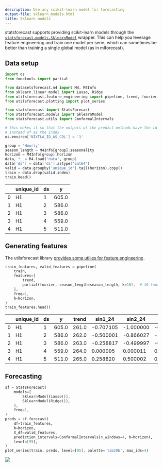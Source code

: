 ```yaml
---
description: Use any scikit-learn model for forecasting
output-file: sklearn_models.html
title: Sklearn models
---
```



statsforecast supports providing scikit-learn models through the
[`statsforecast.models.SklearnModel`](https://Nixtla.github.io/statsforecast/src/core/models.html#sklearnmodel)
wrapper. This can help you leverage feature engineering and train one
model per serie, which can sometimes be better than training a single
global model (as in mlforecast).

## Data setup

```python
import os
from functools import partial

from datasetsforecast.m4 import M4, M4Info
from sklearn.linear_model import Lasso, Ridge
from utilsforecast.feature_engineering import pipeline, trend, fourier
from utilsforecast.plotting import plot_series

from statsforecast import StatsForecast
from statsforecast.models import SklearnModel
from statsforecast.utils import ConformalIntervals
```


```python
# this makes it so that the outputs of the predict methods have the id as a column 
# instead of as the index
os.environ['NIXTLA_ID_AS_COL'] = '1'
```


```python
group = 'Hourly'
season_length = M4Info[group].seasonality
horizon = M4Info[group].horizon
data, *_ = M4.load('data', group)
data['ds'] = data['ds'].astype('int64')
valid = data.groupby('unique_id').tail(horizon).copy()
train = data.drop(valid.index)
train.head()
```

|     | unique_id | ds  | y     |
|-----|-----------|-----|-------|
| 0   | H1        | 1   | 605.0 |
| 1   | H1        | 2   | 586.0 |
| 2   | H1        | 3   | 586.0 |
| 3   | H1        | 4   | 559.0 |
| 4   | H1        | 5   | 511.0 |

## Generating features

The utilsforecast library [provides some utilies for feature
engineering](https://nixtlaverse.nixtla.io/utilsforecast/feature_engineering.html).

```python
train_features, valid_features = pipeline(
    train,
    features=[
        trend,        
        partial(fourier, season_length=season_length, k=10),  # 10 fourier terms
    ],
    freq=1,
    h=horizon,
)
train_features.head()
```

|  | unique_id | ds | y | trend | sin1_24 | sin2_24 | sin3_24 | sin4_24 | sin5_24 | sin6_24 | sin7_24 | sin8_24 | sin9_24 | sin10_24 | cos1_24 | cos2_24 | cos3_24 | cos4_24 | cos5_24 | cos6_24 | cos7_24 | cos8_24 | cos9_24 | cos10_24 |
|----|----|----|----|----|----|----|----|----|----|----|----|----|----|----|----|----|----|----|----|----|----|----|----|----|
| 0 | H1 | 1 | 605.0 | 261.0 | -0.707105 | -1.000000 | -0.707108 | -0.000012 | 0.707112 | 1.000000 | 0.707095 | 0.000024 | -0.707125 | -1.000000 | 0.707109 | 0.000006 | -0.707106 | -1.000000 | -0.707101 | -0.000003 | 0.707119 | 1.000000 | 0.707088 | -0.000015 |
| 1 | H1 | 2 | 586.0 | 262.0 | -0.500001 | -0.866027 | -1.000000 | -0.866023 | -0.499988 | -0.000007 | 0.500001 | 0.866031 | 1.000000 | 0.866011 | 0.866025 | 0.499998 | 0.000004 | -0.500005 | -0.866032 | -1.000000 | -0.866025 | -0.499991 | 0.000019 | 0.500025 |
| 2 | H1 | 3 | 586.0 | 263.0 | -0.258817 | -0.499997 | -0.707103 | -0.866021 | -0.965931 | -1.000000 | -0.965922 | -0.866033 | -0.707098 | -0.499964 | 0.965926 | 0.866027 | 0.707111 | 0.500007 | 0.258799 | 0.000012 | -0.258835 | -0.499986 | -0.707116 | -0.866046 |
| 3 | H1 | 4 | 559.0 | 264.0 | 0.000005 | 0.000011 | 0.000008 | 0.000021 | 0.000003 | 0.000016 | -0.000001 | 0.000042 | -0.000006 | 0.000007 | 1.000000 | 1.000000 | 1.000000 | 1.000000 | 1.000000 | 1.000000 | 1.000000 | 1.000000 | 1.000000 | 1.000000 |
| 4 | H1 | 5 | 511.0 | 265.0 | 0.258820 | 0.500002 | 0.707114 | 0.866027 | 0.965925 | 1.000000 | 0.965930 | 0.866022 | 0.707106 | 0.500005 | 0.965926 | 0.866024 | 0.707099 | 0.499997 | 0.258822 | -0.000021 | -0.258803 | -0.500006 | -0.707107 | -0.866022 |

## Forecasting

```python
sf = StatsForecast(
    models=[
        SklearnModel(Lasso()),
        SklearnModel(Ridge()),
    ],
    freq=1,
)
preds = sf.forecast(
    df=train_features,
    h=horizon,
    X_df=valid_features,
    prediction_intervals=ConformalIntervals(n_windows=4, h=horizon),
    level=[95],
)
plot_series(train, preds, level=[95], palette='tab20b', max_ids=4)
```

![](/statsforecast/docs/how-to-guides/sklearn_models_files/figure-markdown_strict/cell-6-output-1.png)


